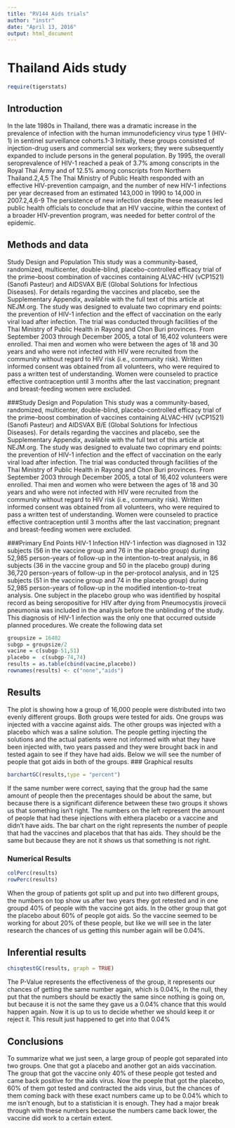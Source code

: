 ---
title: "RV144 Aids trials"
author: "instr"
date: "April 13, 2016"
output: html_document
---


# Thailand Aids study
```{r include=FALSE}
require(tigerstats)
```

## Introduction

In the late 1980s in Thailand, there was a dramatic increase in the prevalence of infection with the human immunodeficiency virus type 1 (HIV-1) in sentinel surveillance cohorts.1-3 Initially, these groups consisted of injection-drug users and commercial sex workers; they were subsequently expanded to include persons in the general population. By 1995, the overall seroprevalence of HIV-1 reached a peak of 3.7% among conscripts in the Royal Thai Army and of 12.5% among conscripts from Northern Thailand.2,4,5 The Thai Ministry of Public Health responded with an effective HIV-prevention campaign, and the number of new HIV-1 infections per year decreased from an estimated 143,000 in 1990 to 14,000 in 2007.2,4,6-9 The persistence of new infection despite these measures led public health officials to conclude that an HIV vaccine, within the context of a broader HIV-prevention program, was needed for better control of the epidemic.



## Methods and data

Study Design and Population
This study was a community-based, randomized, multicenter, double-blind, placebo-controlled efficacy trial of the prime–boost combination of vaccines containing ALVAC-HIV (vCP1521) (Sanofi Pasteur) and AIDSVAX B/E (Global Solutions for Infectious Diseases). For details regarding the vaccines and placebo, see the Supplementary Appendix, available with the full text of this article at NEJM.org. The study was designed to evaluate two coprimary end points: the prevention of HIV-1 infection and the effect of vaccination on the early viral load after infection. The trial was conducted through facilities of the Thai Ministry of Public Health in Rayong and Chon Buri provinces. From September 2003 through December 2005, a total of 16,402 volunteers were enrolled.
Thai men and women who were between the ages of 18 and 30 years and who were not infected with HIV were recruited from the community without regard to HIV risk (i.e., community risk). Written informed consent was obtained from all volunteers, who were required to pass a written test of understanding. Women were counseled to practice effective contraception until 3 months after the last vaccination; pregnant and breast-feeding women were excluded.

###Study Design and Population
This study was a community-based, randomized, multicenter, double-blind, placebo-controlled efficacy trial of the prime–boost combination of vaccines containing ALVAC-HIV (vCP1521) (Sanofi Pasteur) and AIDSVAX B/E (Global Solutions for Infectious Diseases). For details regarding the vaccines and placebo, see the Supplementary Appendix, available with the full text of this article at NEJM.org. The study was designed to evaluate two coprimary end points: the prevention of HIV-1 infection and the effect of vaccination on the early viral load after infection. The trial was conducted through facilities of the Thai Ministry of Public Health in Rayong and Chon Buri provinces. From September 2003 through December 2005, a total of 16,402 volunteers were enrolled.
Thai men and women who were between the ages of 18 and 30 years and who were not infected with HIV were recruited from the community without regard to HIV risk (i.e., community risk). Written informed consent was obtained from all volunteers, who were required to pass a written test of understanding. Women were counseled to practice effective contraception until 3 months after the last vaccination; pregnant and breast-feeding women were excluded.

###Primary End Points
HIV-1 Infection
HIV-1 infection was diagnosed in 132 subjects (56 in the vaccine group and 76 in the placebo group) during 52,985 person-years of follow-up in the intention-to-treat analysis, in 86 subjects (36 in the vaccine group and 50 in the placebo group) during 36,720 person-years of follow-up in the per-protocol analysis, and in 125 subjects (51 in the vaccine group and 74 in the placebo group) during 52,985 person-years of follow-up in the modified intention-to-treat analysis. One subject in the placebo group who was identified by hospital record as being seropositive for HIV after dying from Pneumocystis jirovecii pneumonia was included in the analysis before the unblinding of the study. This diagnosis of HIV-1 infection was the only one that occurred outside planned procedures.
We create the following data set

```{r}
groupsize = 16402
subgp = groupsize/2
vacine = c(subgp-51,51)
placebo =  c(subgp-74,74)
results = as.table(cbind(vacine,placebo))
rownames(results) <- c("none","aids")

```


## Results
<!-- You are to add descriptive comments to explain to the reader what the plot is showing !-->
The plot is showing how a group of 16,000 people were distributed into two evenly different groups. Both groups were tested for aids. One groups was injected with a vaccine against aids. The other groups was injected with a placebo which was a saline solution. The people getting injecting the solutions and the actual patients were not informed with what they have been injected with, two years passed and they were brought back in and tested again to see if they have had aids. Below we will see the number of people that got aids in both of the groups.
### Graphical results
<!--Display graphical evidence as to the effectiveness of the vaccine with explanations!-->
```{r}
barchartGC(results,type = "percent")
```
If the same number were correct, saying that the group had the same amount of people then the precentages should be about the same, but because there is a significant diiference between these two groups it shows us that something isn't right. The numbers on the left represent the amount of people that had these injections with eithera placebo or a vaccine and didn't have aids. The bar chart on the right represents the number of people that had the vaccines and placebos that that has aids. They should be the same but because they are not it shows us that something is not right. 

### Numerical Results

<!--Display numerical evidence as to the effectiveness of the vaccine with explanations !--> 

```{r}
colPerc(results)
rowPerc(results)
```
When the group of patients got split up and put into two different groups, the numbers on top show us after two years they got retested and in one groupd 40% of people with the vaccine got aids. In the other group that got the placebo about 60% of people got aids. So the vaccine seemed to be working for about 20% of these people, but like we will see in the later research the chances of us getting this number again will be 0.04%.



## Inferential results

<!--Display inferential evidence as to the effectiveness of the vaccine with explanations and interpretations!-->

```{r}
chisqtestGC(results, graph = TRUE)
```
The P-Value represents the effectiveness of the group, it represents our chances of getting the same number again, which is 0.04%, In the null, they put that the numbers should be exactly the same since nothing is going on, but because it is not the same they gave us a 0.04% chance that this would happen again. Now it is up to us to decide whether we should keep it or reject it. This result just happened to get into that 0.04%

## Conclusions

<Summarise your results as to the effectiveness of the vaccine with explanations that could be understood by your mom>
To summarize what we just seen, a large group of people got separated into two groups. One that got a placebo and another got an aids vaccination. The group that got the vaccine only 40% of these people got tested and came back positive for the aids virus. Now the poeple that got the placebo, 60% of them got tested and contracted the aids virus, but the chances of them coming back with these exact numbers came up to be 0.04% which to me isn't enough, but to a statistician it is enough. They had a major break through with these numbers because the numbers came back lower, the vaccine did work to a certain extent.